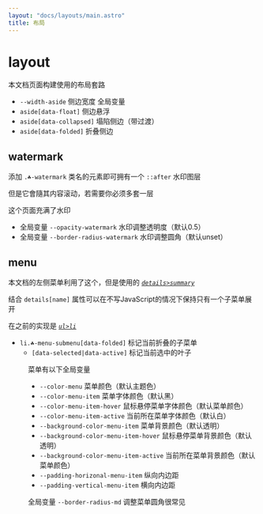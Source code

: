 ```yaml
---
layout: "docs/layouts/main.astro"
title: 布局
---
```



# layout

本文档页面构建使用的布局套路

<Layouts />

- `--width-aside` 侧边宽度 全局变量
- `aside[data-float]` 侧边悬浮
- `aside[data-collapsed]` 塌陷侧边（带过渡）
- `aside[data-folded]` 折叠侧边


## watermark

添加 `.☘-watermark` 类名的元素即可拥有一个 `::after` 水印图层

但是它會隨其内容滚动，若需要你必须多套一层

这个页面充满了水印

- 全局变量 `--opacity-watermark` 水印调整透明度（默认0.5）
- 全局变量 `--border-radius-watermark` 水印调整圆角（默认unset）


## menu

本文档的左侧菜单利用了这个，但是使用的 [_`details>summary`_](https://github.com/nanarino/stylus/blob/main/docs/components/menu/summary.astro)

结合 `details[name]` 属性可以在不写JavaScript的情况下保持只有一个子菜单展开

在之前的实现是 [_`ul>li`_](https://github.com/nanarino/stylus/blob/main/docs/components/menu/list.astro)

- `li.☘-menu-submenu[data-folded]` 标记当前折叠的子菜单
    - `[data-selected|data-active]` 标记当前选中的叶子

<Menu />


菜单有以下全局变量

- `--color-menu` 菜单颜色（默认主题色）
- `--color-menu-item` 菜单字体颜色（默认黑）
- `--color-menu-item-hover` 鼠标悬停菜单字体颜色（默认菜单颜色）
- `--color-menu-item-active` 当前所在菜单字体颜色（默认白）
- `--background-color-menu-item` 菜单背景颜色（默认透明）
- `--background-color-menu-item-hover` 鼠标悬停菜单背景颜色（默认透明）
- `--background-color-menu-item-active` 当前所在菜单背景颜色（默认菜单颜色）
- `--padding-horizonal-menu-item` 纵向内边距
- `--padding-vertical-menu-item` 横向内边距

全局变量 `--border-radius-md` 调整菜单圆角很常见
